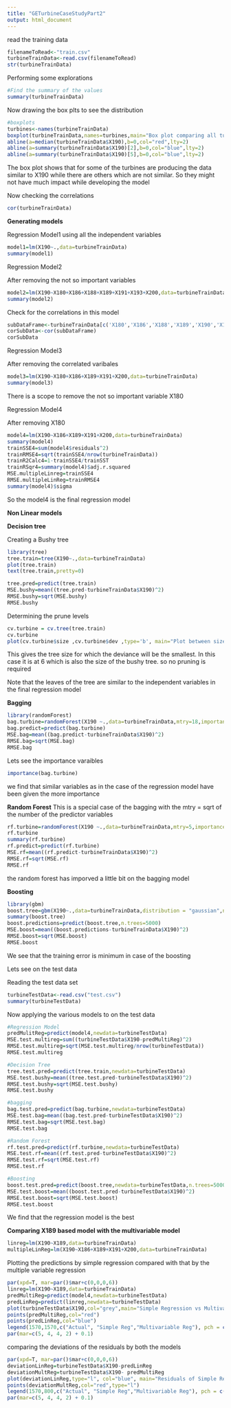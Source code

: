 ```yaml
---
title: "GETurbineCaseStudyPart2"
output: html_document
---
```


read the training data

```r
filenameToRead<-"train.csv"
turbineTrainData<-read.csv(filenameToRead)
str(turbineTrainData)

```

Performing some explorations

```r
#Find the summary of the values
summary(turbineTrainData)

```

Now drawing the box plts to see the distribution

```r
#boxplots
turbines<-names(turbineTrainData)
boxplot(turbineTrainData,names=turbines,main="Box plot comparing all turbines")
abline(a=median(turbineTrainData$X190),b=0,col="red",lty=2)
abline(a=summary(turbineTrainData$X190)[2],b=0,col="blue",lty=2)
abline(a=summary(turbineTrainData$X190)[5],b=0,col="blue",lty=2)


```
The box plot shows that for some of the turbines are producing the data similar to X190 while there are others which are not similar. So they might not have much impact while developing the model

Now checking the correlations

```r
cor(turbineTrainData)
```


__Generating models__

Regression Model1
using all the independent variables  

```r
model1=lm(X190~.,data=turbineTrainData)
summary(model1)

```


Regression Model2

After removing the not so important variables
```r
model2=lm(X190~X180+X186+X188+X189+X191+X193+X200,data=turbineTrainData)
summary(model2)

```

Check for the correlations in this model

```r
subDataFrame<-turbineTrainData[c('X180','X186','X188','X189','X190','X191','X193','X200')]
corSubData<-cor(subDataFrame)
corSubData


```

Regression Model3

After removing the correlated varibales

```r
model3=lm(X190~X180+X186+X189+X191+X200,data=turbineTrainData)
summary(model3)
```

There is a scope to remove the not so important variable X180

Regression Model4

After removing X180
```r
model4=lm(X190~X186+X189+X191+X200,data=turbineTrainData)
summary(model4)
trainSSE4=sum(model4$residuals^2)
trainRMSE4=sqrt(trainSSE4/nrow(turbineTrainData))
trainR2Calc4=1-trainSSE4/trainSST
trainRSqr4=summary(model4)$adj.r.squared
MSE.multipleLinreg=trainSSE4
RMSE.multipleLinReg=trainRMSE4
summary(model4)$sigma

```

So the model4 is the final regression model

__Non Linear models __

__Decision tree__

Creating a Bushy tree
```r
library(tree)
tree.train=tree(X190~.,data=turbineTrainData)
plot(tree.train)
text(tree.train,pretty=0)

tree.pred=predict(tree.train)
MSE.bushy=mean((tree.pred-turbineTrainData$X190)^2)
RMSE.bushy=sqrt(MSE.bushy)
RMSE.bushy

```

Determining the prune levels

```r
cv.turbine = cv.tree(tree.train)
cv.turbine
plot(cv.turbine$size ,cv.turbine$dev ,type='b', main="Plot between size of the tree and the deviance",xlab = "Size of tree", ylab= "deviance")
```
This gives the tree size for which the deviance will be the smallest. In this case it is at 6 which is also the size of the bushy tree. so no pruning is required

Note that the leaves of the tree are similar to the independent variables in the final regression model 

__Bagging__

```r

library(randomForest)
bag.turbine=randomForest(X190 ~.,data=turbineTrainData,mtry=18,importance=TRUE)
bag.predict=predict(bag.turbine)
MSE.bag=mean((bag.predict-turbineTrainData$X190)^2)
RMSE.bag=sqrt(MSE.bag)
RMSE.bag

```

Lets see the importance varaibles 

```r

importance(bag.turbine)

```
we find that similar variables as in the case of the regression model have been given the more importance

__Random Forest__
This is a special case of the bagging with the mtry = sqrt of the number of the predictor variables

```r
rf.turbine=randomForest(X190 ~.,data=turbineTrainData,mtry=5,importance=TRUE)
rf.turbine
summary(rf.turbine)
rf.predict=predict(rf.turbine)
MSE.rf=mean((rf.predict-turbineTrainData$X190)^2)
RMSE.rf=sqrt(MSE.rf)
RMSE.rf
```

the random forest has imporved a little bit on the bagging model

__Boosting__

```r
library(gbm)
boost.tree=gbm(X190~.,data=turbineTrainData,distribution = "gaussian",n.trees = 5000,interaction.depth = 4)
summary(boost.tree)
boost.predictions=predict(boost.tree,n.trees=5000)
MSE.boost=mean((boost.predictions-turbineTrainData$X190)^2)
RMSE.boost=sqrt(MSE.boost)
RMSE.boost
```

We see that the training error is minimum in case of the boosting

Lets see on the test data

Reading the test data set
```r
turbineTestData<-read.csv("test.csv")
summary(turbineTestData)

```

Now applying the various models to on the test data

```r
#Regression Model
predMulitReg=predict(model4,newdata=turbineTestData)
MSE.test.multireg=sum((turbineTestData$X190-predMultiReg)^2)
RMSE.test.multireg=sqrt(MSE.test.multireg/nrow(turbineTestData))
RMSE.test.multireg

#Decision Tree
tree.test.pred=predict(tree.train,newdata=turbineTestData)
MSE.test.bushy=mean((tree.test.pred-turbineTestData$X190)^2)
RMSE.test.bushy=sqrt(MSE.test.bushy)
RMSE.test.bushy

#bagging
bag.test.pred=predict(bag.turbine,newdata=turbineTestData)
MSE.test.bag=mean((bag.test.pred-turbineTestData$X190)^2)
RMSE.test.bag=sqrt(MSE.test.bag)
RMSE.test.bag

#Random Forest
rf.test.pred=predict(rf.turbine,newdata=turbineTestData)
MSE.test.rf=mean((rf.test.pred-turbineTestData$X190)^2)
RMSE.test.rf=sqrt(MSE.test.rf)
RMSE.test.rf

#Boosting
boost.test.pred=predict(boost.tree,newdata=turbineTestData,n.trees=5000)
MSE.test.boost=mean((boost.test.pred-turbineTestData$X190)^2)
RMSE.test.boost=sqrt(MSE.test.boost)
RMSE.test.boost

```
We find that the regression model is the best


__Comparing X189 based model with the multivariable model__
```r

linreg=lm(X190~X189,data=turbineTrainData)
multipleLinReg=lm(X190~X186+X189+X191+X200,data=turbineTrainData)

```

Plotting the predictions by simple regression compared with that by the multiple variable regression

```r
par(xpd=T, mar=par()$mar+c(0,0,0,6))
linreg=lm(X190~X189,data=turbineTrainData)
predMultiReg=predict(model4,newdata=turbineTestData)
predLinReg=predict(linreg,newdata=turbineTestData)
plot(turbineTestData$X190,col="grey",main="Simple Regression vs Multivariable Reg. on test data")
points(predMultiReg,col="red")
points(predLinReg,col="blue")
legend(1570,1570,c("Actual", "Simple Reg","Multivariable Reg"), pch = c(1,1,1), col = c('grey','blue','red'))
par(mar=c(5, 4, 4, 2) + 0.1)

```

comparing the deviations of the residuals by both the models

```r
par(xpd=T, mar=par()$mar+c(0,0,0,6))
deviationLinReg=turbineTestData$X190-predLinReg
deviationMultReg=turbineTestData$X190- predMultiReg
plot(deviationLinReg,type="l", col="blue", main="Residuals of Simple Reg vs Multivariable Reg",ylab="Residuals")
points(deviationMultReg,col="red",type="l")
legend(1570,800,c("Actual", "Simple Reg","Multivariable Reg"), pch = c(1,1,1), col = c('grey','blue','red'))
par(mar=c(5, 4, 4, 2) + 0.1)


```